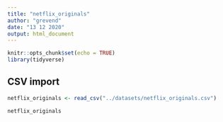 ```yaml
---
title: "netflix_originals"
author: "grevend"
date: "13 12 2020"
output: html_document
---
```


```r
knitr::opts_chunk$set(echo = TRUE)
library(tidyverse)
```

## CSV import

```r
netflix_originals <- read_csv("../datasets/netflix_originals.csv")

netflix_originals
```